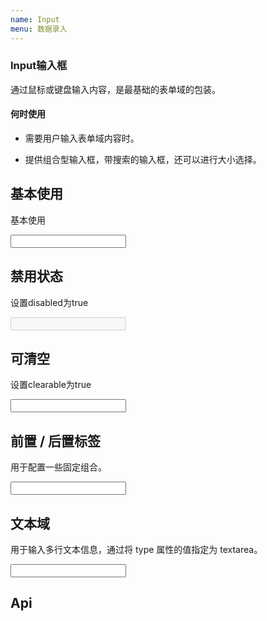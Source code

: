 ```yaml
---
name: Input
menu: 数据录入
---
```



### Input输入框
<p>通过鼠标或键盘输入内容，是最基础的表单域的包装。</p> 

#### 何时使用
* 需要用户输入表单域内容时。

* 提供组合型输入框，带搜索的输入框，还可以进行大小选择。

## 基本使用
<p>基本使用</p>

<Playground>
    <Input/>
</Playground>

## 禁用状态
<p>设置disabled为true</p>

<Playground>
    <Input disabled/>
</Playground>

## 可清空
<p>设置clearable为true</p>

<Playground>
    <Input clearable/>
</Playground>

## 前置 / 后置标签
<p>用于配置一些固定组合。</p>

<Playground>
    <Input addonBefore="http://" addonAfter=".com"  />
</Playground>

## 文本域
<p>用于输入多行文本信息，通过将 type 属性的值指定为 textarea。</p>

<Playground>
    <Input type={"textarea"}  />
</Playground>

## Api
<Api/>